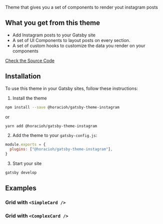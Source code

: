 
Theme that gives you a set of components to render yout instagram posts

## What you get from this theme

- Add Instagram posts to your Gatsby site
- A set of UI Components to layout posts on every section.
- A set of custom hooks to customize the data you render on your components

[Check the Source Code](https://github.com/horacioh/gatsby-theme-instagram)

## Installation

To use this theme in your Gatsby sites, follow these instructions:

1. Install the theme

```sh
npm install --save @horacioh/gatsby-theme-instagram
```

or

```sh
yarn add @horacioh/gatsby-theme-instagram
```

2. Add the theme to your `gatsby-config.js`:

```js
module.exports = {
  plugins: ["@horacioh/gatsby-theme-instagram"],
}
```

3. Start your site

```sh
gatsby develop
```

## Examples

### Grid with `<SimpleCard />`

<Grid />

### Grid with `<ComplexCard />`

<Grid card={ComplexCard} />

